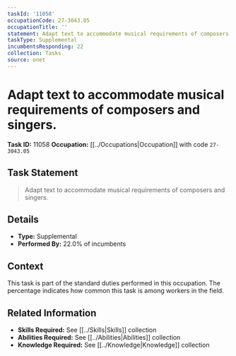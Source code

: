 ```yaml
---
taskId: '11058'
occupationCode: 27-3043.05
occupationTitle: ''
statement: Adapt text to accommodate musical requirements of composers and singers.
taskType: Supplemental
incumbentsResponding: 22
collection: Tasks
source: onet
---
```

# Adapt text to accommodate musical requirements of composers and singers.

**Task ID:** 11058
**Occupation:** [[../Occupations|Occupation]] with code `27-3043.05`

## Task Statement

> Adapt text to accommodate musical requirements of composers and singers.

## Details

- **Type:** Supplemental
- **Performed By:** 22.0% of incumbents

## Context

This task is part of the standard duties performed in this occupation. The percentage indicates how common this task is among workers in the field.

## Related Information

- **Skills Required:** See [[../Skills|Skills]] collection
- **Abilities Required:** See [[../Abilities|Abilities]] collection
- **Knowledge Required:** See [[../Knowledge|Knowledge]] collection
